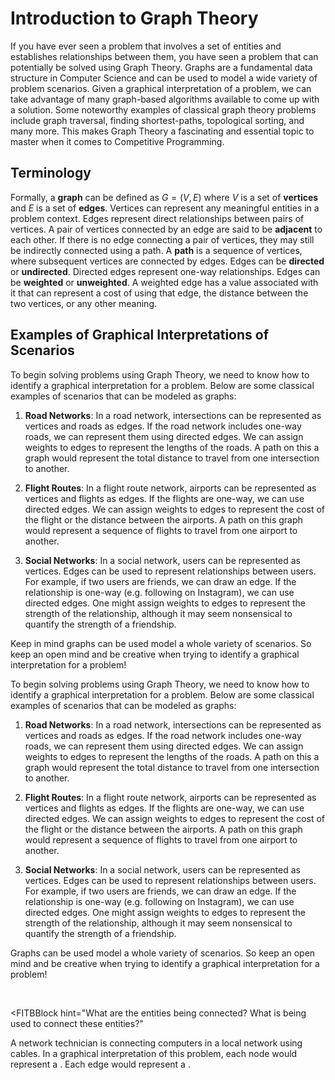 # Introduction to Graph Theory

If you have ever seen a problem that involves a set of entities and establishes relationships
between them, you have seen a problem that can potentially be solved using Graph Theory. Graphs are 
a fundamental data structure in Computer Science and can be used to model a wide variety of problem 
scenarios. Given a graphical interpretation of a problem, we can take advantage of many graph-based 
algorithms available to come up with a solution. Some noteworthy examples of classical graph theory
problems include graph traversal, finding shortest-paths, topological sorting, and many more. This 
makes Graph Theory a fascinating and essential topic to master when it comes to Competitive 
Programming.

## Terminology

Formally, a **graph** can be defined as $G=(V,E)$ where $V$ is a set of **vertices** and $E$ is a 
set of **edges**. Vertices can represent any meaningful entities in a problem context. Edges 
represent direct relationships between pairs of vertices. A pair of vertices connected by an edge
are said to be **adjacent** to each other. If there is no edge connecting a pair of vertices, they 
may still be indirectly connected using a path. A **path** is a sequence of vertices, where 
subsequent vertices are connected by edges. Edges can be **directed** or **undirected**. Directed 
edges represent one-way relationships. Edges can be **weighted** or **unweighted**. A weighted edge 
has a value associated with it that can represent a cost of using that edge, the distance between 
the two vertices, or any other meaning.

## Examples of Graphical Interpretations of Scenarios

To begin solving problems using Graph Theory, we need to know how to identify a graphical 
interpretation for a problem. Below are some classical examples of scenarios that can be modeled as
graphs:

1. **Road Networks**: In a road network, intersections can be represented as vertices and roads as
edges. If the road network includes one-way roads, we can represent them using directed edges. We 
can assign weights to edges to represent the lengths of the roads. A path on this a graph would 
represent the total distance to travel from one intersection to another.

2. **Flight Routes**: In a flight route network, airports can be represented as vertices and flights
as edges. If the flights are one-way, we can use directed edges. We can assign weights to edges to
represent the cost of the flight or the distance between the airports. A path on this graph would
represent a sequence of flights to travel from one airport to another. 

3. **Social Networks**: In a social network, users can be represented as vertices. Edges can be used
to represent relationships between users. For example, if two users are friends, we can draw an 
edge. If the relationship is one-way (e.g. following on Instagram), we can use directed edges. One 
might assign weights to edges to represent the strength of the relationship, although it may seem
nonsensical to quantify the strength of a friendship. 

Keep in mind graphs can be used model a whole variety of scenarios. So keep an open mind and be
creative when trying to identify a graphical interpretation for a problem!

To begin solving problems using Graph Theory, we need to know how to identify a graphical 
interpretation for a problem. Below are some classical examples of scenarios that can be modeled as
graphs:

1. **Road Networks**: In a road network, intersections can be represented as vertices and roads as
edges. If the road network includes one-way roads, we can represent them using directed edges. We 
can assign weights to edges to represent the lengths of the roads. A path on this a graph would 
represent the total distance to travel from one intersection to another.

2. **Flight Routes**: In a flight route network, airports can be represented as vertices and flights
as edges. If the flights are one-way, we can use directed edges. We can assign weights to edges to
represent the cost of the flight or the distance between the airports. A path on this graph would
represent a sequence of flights to travel from one airport to another. 

3. **Social Networks**: In a social network, users can be represented as vertices. Edges can be used
to represent relationships between users. For example, if two users are friends, we can draw an 
edge. If the relationship is one-way (e.g. following on Instagram), we can use directed edges. One 
might assign weights to edges to represent the strength of the relationship, although it may seem
nonsensical to quantify the strength of a friendship. 

Graphs can be used model a whole variety of scenarios. So keep an open mind and be
creative when trying to identify a graphical interpretation for a problem!

<br />

<FITBBlock
  hint="What are the entities being connected? What is being used to connect these entities?"
>
  A network technician is connecting computers in a local network using cables. In a graphical
  interpretation of this problem, each node would represent a <FITBBlank correctAnswer="computer"/>. 
  Each edge would represent a <FITBBlank correctAnswer="cable"/>.
</FITBBlock>
